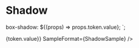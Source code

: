
<Meta title="Shadow" />

# Shadow

  box-shadow: ${(props) => props.token.value};
`;

<Story name="Shadow">
  <Grid
    columns={2}
    tokens={getTokenGroup(tokens, "size.shadow", ["sm", "base", "lg"])}
    ValueFormat={({ token }) => <Value>{token.value}</Value>}
    SampleFormat={ShadowSample}
  />
</Story>
